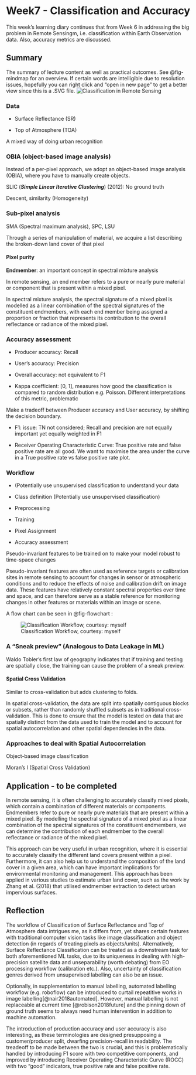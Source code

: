 # Week7 - Classification and Accuracy

This week's learning diary continues that from Week 6 in addressing the big problem in Remote Sensingm, i.e. classification within Earth Observation data. Also, accuracy metrics are discussed.

## Summary

The summary of lecture content as well as practical outcomes. See @fig-mindmap for an overview. If certain words are intelligible due to resolution issues, hopefully you can right click and "open in new page" to get a better view since this is a .SVG file. ![Classification in Remote Sensing](images/MindMap.png){#fig-mindmap}

### Data

-   Surface Reflectance (SR)

-   Top of Atmosphere (TOA)

A mixed way of doing urban recognition

### OBIA (object-based image analysis)

Instead of a per-pixel approach, we adopt an object-based image analysis (OBIA), where you have to manually create objects.

SLIC (***Simple Linear Iterative Clustering***) (2012): No ground truth

Descent, similarity (Homogeneity)

### Sub-pixel analysis

SMA (Spectral maximum analysis), SPC, LSU

Through a series of manipulation of material, we acquire a list describing the broken-down land cover of that pixel

#### Pixel purity

**Endmember**: an important concept in spectral mixture analysis

In remote sensing, an end member refers to a pure or nearly pure material or component that is present within a mixed pixel.

In spectral mixture analysis, the spectral signature of a mixed pixel is modelled as a linear combination of the spectral signatures of the constituent endmembers, with each end member being assigned a proportion or fraction that represents its contribution to the overall reflectance or radiance of the mixed pixel.

### Accuracy assessment

-   Producer accuracy: Recall

-   User's accuracy: Precision

-   Overall accuracy: not equivalent to F1

-   Kappa coefficient: \[0, 1\], measures how good the classification is compared to random distribution e.g. Poisson. Different interpretations of this metric, problematic

Make a tradeoff between Producer accuracy and User accuracy, by shifting the decision boundary.

-   F1: issue: TN not considered; Recall and precision are not equally important yet equally weighted in F1

-   Receiver Operating Characteristic Curve: True positive rate and false positive rate are all good. We want to maximise the area under the curve in a True positive rate vs false positive rate plot.

### Workflow

-   (Potentially use unsupervised classification to understand your data

-   Class definition (Potentially use unsupervised classification)

-   Preprocessing

-   Training

-   Pixel Assignment

-   Accuracy assessment

Pseudo-invariant features to be trained on to make your model robust to time-space changes

Pseudo-invariant features are often used as reference targets or calibration sites in remote sensing to account for changes in sensor or atmospheric conditions and to reduce the effects of noise and calibration drift on image data. These features have relatively constant spectral properties over time and space, and can therefore serve as a stable reference for monitoring changes in other features or materials within an image or scene.

A flow chart can be seen in @fig-flowchart :

![Classification Workflow, courtesy: myself](images/FlowChart.png){#fig-flowchart}

### A "Sneak preview" (Analogous to Data Leakage in ML)

Waldo Tobler's first law of geography indicates that if training and testing are spatially close, the training can cause the problem of a sneak preview.

#### Spatial Cross Validation

Similar to cross-validation but adds clustering to folds.

In spatial cross-validation, the data are split into spatially contiguous blocks or subsets, rather than randomly shuffled subsets as in traditional cross-validation. This is done to ensure that the model is tested on data that are spatially distinct from the data used to train the model and to account for spatial autocorrelation and other spatial dependencies in the data.

### Approaches to deal with Spatial Autocorrelation

Object-based image classification

Moran's I (Spatial Cross Validation)

## Application - to be completed

In remote sensing, it is often challenging to accurately classify mixed pixels, which contain a combination of different materials or components. Endmembers refer to pure or nearly pure materials that are present within a mixed pixel. By modelling the spectral signature of a mixed pixel as a linear combination of the spectral signatures of the constituent endmembers, we can determine the contribution of each endmember to the overall reflectance or radiance of the mixed pixel.

This approach can be very useful in urban recognition, where it is essential to accurately classify the different land covers present within a pixel. Furthermore, it can also help us to understand the composition of the land cover in a given area, which can have important implications for environmental monitoring and management. This approach has been applied in various studies to estimate urban land cover, such as the work by Zhang et al. (2018) that utilised endmember extraction to detect urban impervious surfaces.

## Reflection

The workflow of Classification of Surface Reflectance and Top of Atmosphere data intrigues me, as it differs from, yet shares certain features with traditional computer vision tasks like image classification and object detection (in regards of treating pixels as objects/units). Alternatively, Surface Reflectance Classification can be treated as a downstream task for both aforementioned ML tasks, due to its uniqueness in dealing with high-precision satellite data and unseparability (worth debating) from EO processing workflow (calibration etc.). Also, uncertainty of classification genres derived from unsupervised labelling can also be an issue.

Optionally, in supplementation to manual labelling, automated labelling workflow (e.g. roboflow) can be introduced to curtail repeatitive works in image labelling[@nair2018automated]. However, manual labelling is not replaceable at current time [@robison2018future] and the pinning down of ground truth seems to always need human intervention in addition to machine automation.

The introduction of production accuracy and user accuracy is also interesting, as these terminologies are designed presupposing a customer/producer split, dwarfing precision-recall in readability. The treadeoff to be made between the two is crucial, and this is problematically handled by introducing F1 score with two competitive components, and improved by introducing Receiver Operating Characteristic Curve (ROCC) with two "good" indicators, true positive rate and false positive rate.

